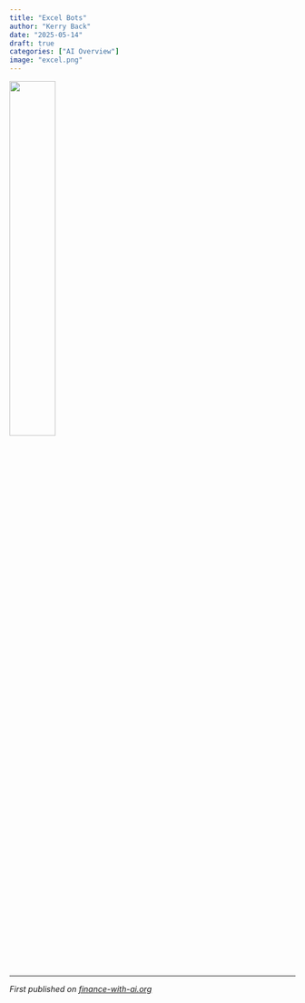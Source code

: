 ```yaml
---
title: "Excel Bots"
author: "Kerry Back"
date: "2025-05-14"
draft: true
categories: ["AI Overview"]
image: "excel.png"  
---
```


![](excel.png){width=40% fig-align="center"}


---

*First published on [finance-with-ai.org](https://finance-with-ai.org)* 